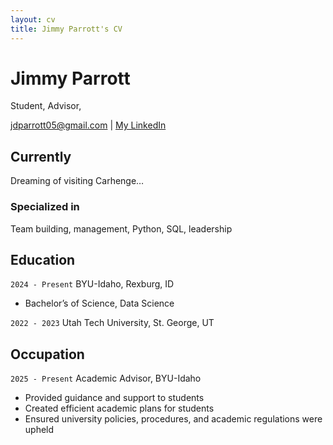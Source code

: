 ```yaml
---
layout: cv
title: Jimmy Parrott's CV
---
```

# Jimmy Parrott
Student, Advisor, 

<div id="webaddress">
<a href="jdparrott05@gmail.com">jdparrott05@gmail.com</a>
| <a href="www.linkedin.com/in/jamesdparrott2020">My LinkedIn</a>
</div>


## Currently

Dreaming of visiting Carhenge...

### Specialized in

Team building, management, Python, SQL, leadership


<!-- ### Research interests
 -->



## Education

`2024 - Present`
BYU-Idaho, Rexburg, ID

- Bachelor's of Science, Data Science

`2022 - 2023`
Utah Tech University, St. George, UT



<!-- `June 1661 - now`
__Trinity College, Cambridge__

- Sizar

`1667 - death`
__Trinity College, Cambridge__

- Fellow -->



<!-- ## Awards

`2012`
President, *Royal Society*, London, UK

Associate, *French Academy of Science*, Paris, France -->



<!-- ## Publications -->

<!-- A list is also available [online](http://scholar.google.co.uk/citations?user=LTOTl0YAAAAJ) -->

<!-- ### Journals

`1669`
Newton Sir I, De analysi per æquationes numero terminorum infinitas. 

`1669`
Lectiones opticæ.

etc. etc. etc.

### Patents

`2012`
Infinitesimal calculus for solutions to physics problems, [SMBC](http://www.techdirt.com/articles/20121011/09312820678/if-patents-had-been-around-time-newton.shtml) patent 001 -->


## Occupation

`2025 - Present`
Academic Advisor, BYU-Idaho

- Provided guidance and support to students
- Created efficient academic plans for students
- Ensured university policies, procedures, and academic regulations were upheld

<!-- `1600`
__Lucasian professor of Mathematics__, Cambridge University -->



<!-- ### Footer

Last updated: May 2013 -->